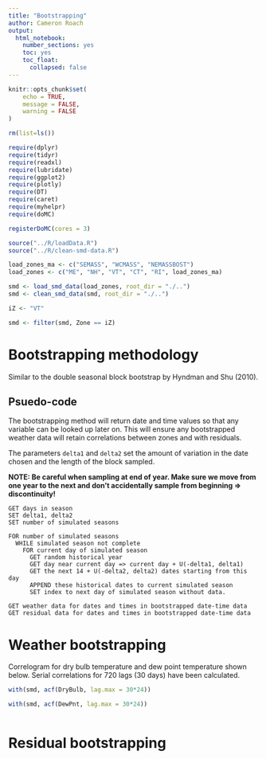 ```yaml
---
title: "Bootstrapping"
author: Cameron Roach
output: 
  html_notebook: 
    number_sections: yes
    toc: yes
    toc_float:
      collapsed: false
---
```


```r
knitr::opts_chunk$set(
	echo = TRUE,
	message = FALSE,
	warning = FALSE
)

rm(list=ls())

require(dplyr)
require(tidyr)
require(readxl)
require(lubridate)
require(ggplot2)
require(plotly)
require(DT)
require(caret)
require(myhelpr)
require(doMC)

registerDoMC(cores = 3)

source("../R/loadData.R")
source("../R/clean-smd-data.R")

load_zones_ma <- c("SEMASS", "WCMASS", "NEMASSBOST")
load_zones <- c("ME", "NH", "VT", "CT", "RI", load_zones_ma)

smd <- load_smd_data(load_zones, root_dir = "./..")
smd <- clean_smd_data(smd, root_dir = "./..")

iZ <- "VT"

smd <- filter(smd, Zone == iZ)
```


# Bootstrapping methodology

Similar to the double seasonal block bootstrap by Hyndman and Shu (2010).

## Psuedo-code

The bootstrapping method will return date and time values so that any variable can be looked up later on. This will ensure any bootstrapped weather data will retain correlations between zones and with residuals.

The parameters `delta1` and `delta2` set the amount of variation in the date chosen and the length of the block sampled.

**NOTE: Be careful when sampling at end of year. Make sure we move from one year to the next and don't accidentally sample from beginning => discontinuity!**

```{}
GET days in season
SET delta1, delta2
SET number of simulated seasons

FOR number of simulated seasons
  WHILE simulated season not complete
    FOR current day of simulated season
      GET random historical year
      GET day near current day => current day + U(-delta1, delta1)
      GET the next 14 + U(-delta2, delta2) dates starting from this day
      APPEND these historical dates to current simulated season
      SET index to next day of simulated season without data.

GET weather data for dates and times in bootstrapped date-time data
GET residual data for dates and times in bootstrapped date-time data
```






# Weather bootstrapping

Correlogram for dry bulb temperature and dew point temperature shown below. Serial correlations for 720 lags (30 days) have been calculated.

```r
with(smd, acf(DryBulb, lag.max = 30*24))

with(smd, acf(DewPnt, lag.max = 30*24))
```


```r

```


# Residual bootstrapping
 
 
 
 ```r

```
